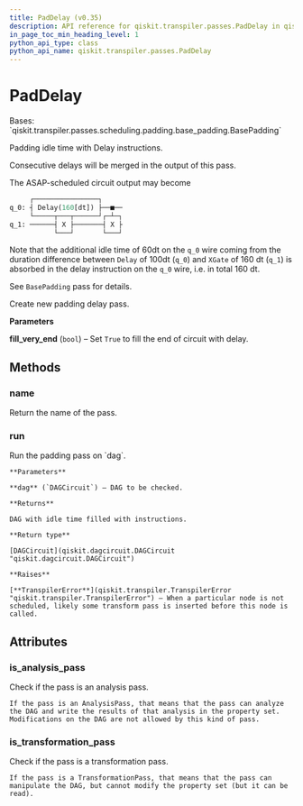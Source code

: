 ```yaml
---
title: PadDelay (v0.35)
description: API reference for qiskit.transpiler.passes.PadDelay in qiskit v0.35
in_page_toc_min_heading_level: 1
python_api_type: class
python_api_name: qiskit.transpiler.passes.PadDelay
---
```


# PadDelay

<Class id="qiskit.transpiler.passes.PadDelay" isDedicatedPage={true} github="https://github.com/qiskit/qiskit/tree/stable/0.20/qiskit/transpiler/passes/scheduling/padding/pad_delay.py" signature="PadDelay(fill_very_end=True)" modifiers="class">
  Bases: `qiskit.transpiler.passes.scheduling.padding.base_padding.BasePadding`

  Padding idle time with Delay instructions.

  Consecutive delays will be merged in the output of this pass.

  The ASAP-scheduled circuit output may become

  ```python
       ┌────────────────┐
  q_0: ┤ Delay(160[dt]) ├──■──
       └─────┬───┬──────┘┌─┴─┐
  q_1: ──────┤ X ├───────┤ X ├
             └───┘       └───┘
  ```

  Note that the additional idle time of 60dt on the `q_0` wire coming from the duration difference between `Delay` of 100dt (`q_0`) and `XGate` of 160 dt (`q_1`) is absorbed in the delay instruction on the `q_0` wire, i.e. in total 160 dt.

  See `BasePadding` pass for details.

  Create new padding delay pass.

  **Parameters**

  **fill\_very\_end** (`bool`) – Set `True` to fill the end of circuit with delay.

  ## Methods

  <span id="qiskit-transpiler-passes-paddelay-name" />

  ### name

  <Function id="qiskit.transpiler.passes.PadDelay.name" signature="PadDelay.name()">
    Return the name of the pass.
  </Function>

  <span id="qiskit-transpiler-passes-paddelay-run" />

  ### run

  <Function id="qiskit.transpiler.passes.PadDelay.run" signature="PadDelay.run(dag)">
    Run the padding pass on `dag`.

    **Parameters**

    **dag** (`DAGCircuit`) – DAG to be checked.

    **Returns**

    DAG with idle time filled with instructions.

    **Return type**

    [DAGCircuit](qiskit.dagcircuit.DAGCircuit "qiskit.dagcircuit.DAGCircuit")

    **Raises**

    [**TranspilerError**](qiskit.transpiler.TranspilerError "qiskit.transpiler.TranspilerError") – When a particular node is not scheduled, likely some transform pass is inserted before this node is called.
  </Function>

  ## Attributes

  ### is\_analysis\_pass

  <Attribute id="qiskit.transpiler.passes.PadDelay.is_analysis_pass">
    Check if the pass is an analysis pass.

    If the pass is an AnalysisPass, that means that the pass can analyze the DAG and write the results of that analysis in the property set. Modifications on the DAG are not allowed by this kind of pass.
  </Attribute>

  ### is\_transformation\_pass

  <Attribute id="qiskit.transpiler.passes.PadDelay.is_transformation_pass">
    Check if the pass is a transformation pass.

    If the pass is a TransformationPass, that means that the pass can manipulate the DAG, but cannot modify the property set (but it can be read).
  </Attribute>
</Class>

